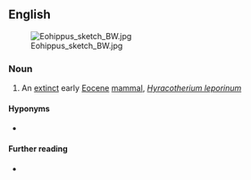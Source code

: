 {{also|Eohippus}}
==English==
[[File:Eohippus sketch BW.jpg|thumb|right]]

===Noun===
{{en-noun|eohippi|+}}

# An [[extinct]] early [[Eocene]] [[mammal]], ''[[Hyracotherium leporinum]]''

====Hyponyms====
* {{l|en|Hyracotherium}}

====Further reading====
* {{pedialite}}
